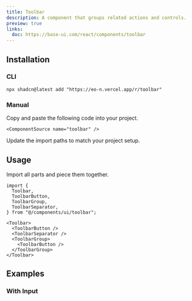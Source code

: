 ```yaml
---
title: Toolbar
description: A component that groups related actions and controls.
preview: true
links:
  doc: https://base-ui.com/react/components/toolbar
---
```


<ComponentTabs name="toolbar-demo" />

## Installation

### CLI

```package-install
npx shadcn@latest add "https://eo-n.vercel.app/r/toolbar"
```

### Manual

<Steps>

  <Step>
    Copy and paste the following code into your project.

    <ComponentSource name="toolbar" />

  </Step>
  
  <Step>Update the import paths to match your project setup.</Step>

</Steps>

## Usage

Import all parts and piece them together.

```tsx
import {
  Toolbar,
  ToolbarButton,
  ToolbarGroup,
  ToolbarSeparator,
} from "@/components/ui/toolbar";
```

```tsx
<Toolbar>
  <ToolbarButton />
  <ToolbarSeparator />
  <ToolbarGroup>
    <ToolbarButton />
  </ToolbarGroup>
</Toolbar>
```

## Examples

### With Input

<ComponentTabs name="toolbar-with-input" />
